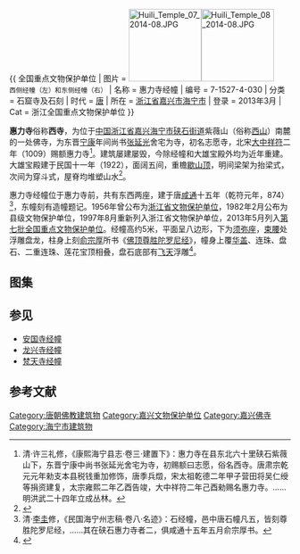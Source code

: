 {{文物保护单位
| 级别 = 市县级
| 省名 = 浙江省
| 市/县名 = 海宁市
| 图片 = [[File:Huili_Temple_01_2014-08.JPG|260px]]<br><small>经幢、天王殿及钟鼓楼，2014年8月</small>
| 名称 = 惠力寺
| 编号 = 1-3
| 分类 = 古建筑
| 所在 = 硖石街道西山南麓
| 时代 = 清末民初
| 登录 = 1982年2月
}} 
{{ 全国重点文物保护单位
| 图片 = [[File:Huili_Temple_07_2014-08.JPG|130px]][[File:Huili_Temple_08_2014-08.JPG|130px]]<br><small>西侧经幢（左）和东侧经幢（右）</small>
| 名称 = 惠力寺经幢
| 编号 = 7-1527-4-030
| 分类 = 石窟寺及石刻
| 时代 = [[唐代|唐]]
| 所在 = [[浙江省|浙江省]][[嘉兴市|嘉兴市]][[海宁市|海宁市]]
| 登录 = 2013年3月
| Cat = 浙江全国重点文物保护单位
}}

'''惠力寺'''俗称'''西寺'''，为位于[[中国|中国]][[浙江省|浙江省]][[嘉兴|嘉兴]][[海宁市|海宁市]][[硖石街道|硖石街道]]紫薇山（俗称[[西山_(海宁)|西山]]）南麓的一处佛寺，为东晋[[宁康|宁康]]年间尚书[[张延光|张延光]]舍宅为寺，初名志愿寺，北宋[[大中祥符|大中祥符]]二年（1009）赐额惠力寺<ref>清·许三礼修，《康熙海宁县志·卷三·建置下》：惠力寺在县东北六十里硖石紫薇山下，东晋宁康中尚书张延光舍宅为寺，初赐额曰志愿，俗名西寺。唐肃宗乾元元年勑支本县税钱重加修饰，唐季兵燬，宋太祖乾德二年甲子营田将吴仁绶等捐资建复，太宗雍熙二年乙酉告竣，大中祥符二年己酉勑赐名惠力寺。……明洪武二十四年立成丛林。</ref>。建筑屡建屡毁，今除经幢和大雄宝殿外均为近年重建。大雄宝殿建于民国十一年（1922），面阔五间，重檐[[歇山顶|歇山顶]]，明间梁架为抬梁式，次间为穿斗式，屋脊均堆塑山水<ref>{{cite web|url=http://www.zjww.gov.cn/news/2012-09-03/604881774.shtml|title=《海宁市惠力寺修缮保护工程正式启动》|accessdate=2014-09-20|work=董月明、王伟|publisher=浙江省文物局|archive-url=https://web.archive.org/web/20141017072720/http://www.zjww.gov.cn/news/2012-09-03/604881774.shtml|archive-date=2014-10-17|dead-url=yes}}</ref>。

惠力寺经幢位于惠力寺前，共有东西两座，建于唐[[咸通|咸通]]十五年（乾符元年，874）<ref>清·[[李圭|李圭]]修，《民国海宁州志稿·卷八·名迹》：石经幢，邑中唐石幢凡五，皆刻尊胜陀罗尼经，……其在硖石惠力寺者二，俱咸通十五年五月俞宗厚书。</ref>，东幢刻有造幢题记。1956年曾公布为[[浙江省文物保护单位|浙江省文物保护单位]]，1982年2月公布为县级文物保护单位，1997年8月重新列入浙江省文物保护单位，2013年5月列入[[第七批全国重点文物保护单位|第七批全国重点文物保护单位]]。经幢高约5米，平面呈八边形，下为[[须弥座|须弥座]]，[[束腰|束腰]]处浮雕盘龙，柱身上刻[[俞宗厚|俞宗厚]]所书《[[佛顶尊胜陀罗尼经|佛顶尊胜陀罗尼经]]》，幢身上覆[[华盖|华盖]]、连珠、盘石、二重连珠、莲花宝顶相叠，盘石底部有[[飞天|飞天]]浮雕<ref>{{cite web|url=http://www.zjww.gov.cn/unit/2006-02-23/53531814.shtml|title=《惠力寺经幢》|accessdate=2014-10-11|work=|publisher=浙江省文物局|archive-url=https://web.archive.org/web/20141017073011/http://www.zjww.gov.cn/unit/2006-02-23/53531814.shtml|archive-date=2014-10-17|dead-url=yes}}</ref>。

==图集==
{{gallery
|File:Huili Temple 02 2014-08.JPG|[[紫薇桥|紫薇桥]]、经幢和天王殿
|File:Huili Temple 05 2014-08.JPG|自紫薇桥看西经幢
|File:Huili Temple 06 2014-08.JPG|自紫薇桥看东经幢
|File:Huili Temple 09 2014-08.JPG|自紫薇桥看东经幢，幢顶部分
|File:Huili Temple 21 2014-08.JPG|东经幢下层须弥座
|File:Huili Temple 22 2014-08.JPG|东经幢上层须弥座
}}

==参见==
*[[安国寺经幢|安国寺经幢]]
*[[龙兴寺经幢|龙兴寺经幢]]
*[[梵天寺经幢|梵天寺经幢]]

==参考文献==
{{reflist|2}}
{{DEFAULTSORT:H}}
{{commons category|Huili Temple}}
{{浙江全国重点文物保护单位}}
[[Category:唐朝佛教建筑物|Category:唐朝佛教建筑物]]
[[Category:嘉兴文物保护单位|Category:嘉兴文物保护单位]]
[[Category:嘉兴佛寺|Category:嘉兴佛寺]]
[[Category:海宁市建筑物|Category:海宁市建筑物]]